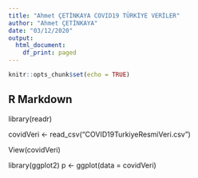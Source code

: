```yaml
---
title: "Ahmet ÇETİNKAYA COVID19 TÜRKİYE VERİLER"
author: "Ahmet ÇETİNKAYA"
date: "03/12/2020"
output:
  html_document:
    df_print: paged
---
```


```r
knitr::opts_chunk$set(echo = TRUE)
```

## R Markdown
library(readr)

covidVeri <- read_csv("COVID19TurkiyeResmiVeri.csv")

View(covidVeri)

library(ggplot2)
p <- ggplot(data = covidVeri)